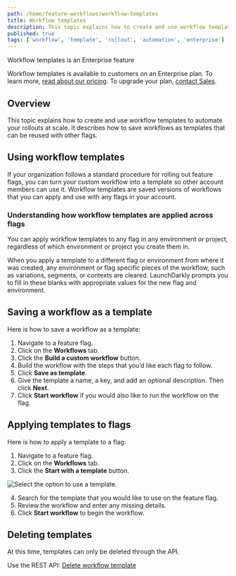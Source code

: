 ```yaml
---
path: /home/feature-workflows/workflow-templates
title: Workflow templates
description: This topic explains how to create and use workflow templates to automate your rollouts at scale.
published: true
tags: ['workflow', 'template', 'rollout', 'automation', 'enterprise']
---
```


<Callout intent="primary">
<CalloutTitle>Workflow templates is an Enterprise feature</CalloutTitle>
<CalloutDescription>

Workflow templates is available to customers on an Enterprise plan. To learn more, [read about our pricing](https://launchdarkly.com/pricing/). To upgrade your plan, [contact Sales](https://launchdarkly.com/contact-sales/).

</CalloutDescription>
</Callout>

## Overview

This topic explains how to create and use workflow templates to automate your rollouts at scale. It describes how to save workflows as templates that can be reused with other flags.

## Using workflow templates

If your organization follows a standard procedure for rolling out feature flags, you can turn your custom workflow into a template so other account members can use it. Workflow templates are saved versions of workflows that you can apply and use with any flags in your account.


### Understanding how workflow templates are applied across flags

You can apply workflow templates to any flag in any environment or project, regardless of which environment or project you create them in.

When you apply a template to a different flag or environment from where it was created, any environment or flag specific pieces of the workflow, such as variations, segments, or contexts are cleared. LaunchDarkly prompts you to fill in these blanks with appropriate values for the new flag and environment.

## Saving a workflow as a template

Here is how to save a workflow as a template:

1. Navigate to a feature flag.
2. Click on the **Workflows** tab.
3. Click the **Build a custom workflow** button. 
4. Build the workflow with the steps that you’d like each flag to follow.
5. Click **Save as template**.
6. Give the template a name, a key, and add an optional description. Then click **Next**.
7. Click **Start workflow** if you would also like to run the workflow on the flag.


## Applying templates to flags

Here is how to apply a template to a flag:

1. Navigate to a feature flag.
2. Click on the **Workflows** tab.
3. Click the **Start with a template** button.

![Select the option to use a template.](start-with-a-template-button.png)

4. Search for the template that you would like to use on the feature flag.
5. Review the workflow and enter any missing details.
6. Click **Start workflow** to begin the workflow.


## Deleting templates

At this time, templates can only be deleted through the API.

<LearnMore>

Use the REST API: [Delete workflow template](https://apidocs.launchdarkly.com/tag/Workflow-templates-(beta)#operation/deleteWorkflowTemplate)

</LearnMore>
